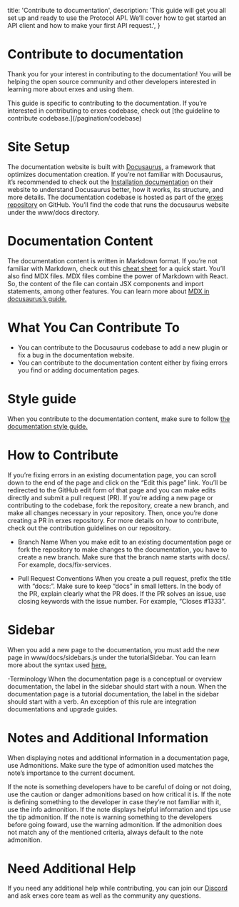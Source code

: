   title: 'Contribute to documentation',
  description:
    'This guide will get you all set up and ready to use the Protocol API. We’ll cover how to get started an API client and how to make your first API request.',
}

# Contribute to documentation

Thank you for your interest in contributing to the documentation! You will be helping the open source community and other developers interested in learning more about erxes and using them.

<Note>
    This guide is specific to contributing to the documentation. If you’re interested in contributing to erxes 
    codebase, check out [the guideline to contribute codebase.](/pagination/codebase)
</Note>

# Site Setup

The documentation website is built with [Docusaurus](https://docusaurus.io/), a framework that optimizes documentation creation. If you’re not familiar with Docusaurus, it’s recommended to check out the [Installation documentation](https://docusaurus.io/docs/installation) on their website to understand Docusaurus better, how it works, its structure, and more details. The documentation codebase is hosted as part of the [erxes repository](https://github.com/erxes/erxes) on GitHub. You’ll find the code that runs the docusaurus website under the www/docs directory.

# Documentation Content

The documentation content is written in Markdown format. If you’re not familiar with Markdown, check out this [cheat sheet](https://www.markdownguide.org/cheat-sheet/) for a quick start. You’ll also find MDX files. MDX files combine the power of Markdown with React. So, the content of the file can contain JSX components and import statements, among other features. You can learn more about [MDX in docusaurus’s guide.](https://docusaurus.io/docs/markdown-features/react)

# What You Can Contribute To

- You can contribute to the Docusaurus codebase to add a new plugin or fix a bug in the documentation website.
- You can contribute to the documentation content either by fixing errors you find or adding documentation pages.

# Style guide

When you contribute to the documentation content, make sure to follow [the documentation style guide.](/pagination/docstyle)

# How to Contribute

If you’re fixing errors in an existing documentation page, you can scroll down to the end of the page and click on the “Edit this page” link. You’ll be redirected to the GitHub edit form of that page and you can make edits directly and submit a pull request (PR). If you’re adding a new page or contributing to the codebase, fork the repository, create a new branch, and make all changes necessary in your repository. Then, once you’re done creating a PR in erxes repository. For more details on how to contribute, check out the contribution guidelines on our repository.

- Branch Name When you make edit to an existing documentation page or fork the repository to make changes to the documentation, you have to create a new branch. Make sure that the branch name starts with docs/. For example, docs/fix-services.

- Pull Request Conventions When you create a pull request, prefix the title with “docs:”. Make sure to keep “docs” in small letters. In the body of the PR, explain clearly what the PR does. If the PR solves an issue, use closing keywords with the issue number. For example, “Closes #1333”.

# Sidebar

When you add a new page to the documentation, you must add the new page in www/docs/sidebars.js under the tutorialSidebar. You can learn more about the syntax used [here.](https://docusaurus.io/docs/sidebar/items)

-Terminology When the documentation page is a conceptual or overview documentation, the label in the sidebar should start with a noun. When the documentation page is a tutorial documentation, the label in the sidebar should start with a verb. An exception of this rule are integration documentations and upgrade guides.

# Notes and Additional Information

When displaying notes and additional information in a documentation page, use Admonitions. Make sure the type of admonition used matches the note’s importance to the current document.

<Note>
If the note is something developers have to be careful of doing or not doing, use the caution or danger admonitions based on how critical it is.
</Note>

<Note>
If the note is defining something to the developer in case they’re not familiar with it, use the info admonition.
</Note>

<Note>
If the note displays helpful information and tips use the tip admonition.
</Note>
<Note>
If the note is warning something to the developers before going foward, use the warning admonition.
</Note>
<Note>
If the admonition does not match any of the mentioned criteria, always default to the note admonition.
</Note>

# Need Additional Help

If you need any additional help while contributing, you can join our [Discord](https://discord.com/invite/aaGzy3gQK5) and ask erxes core team as well as the community any questions.

